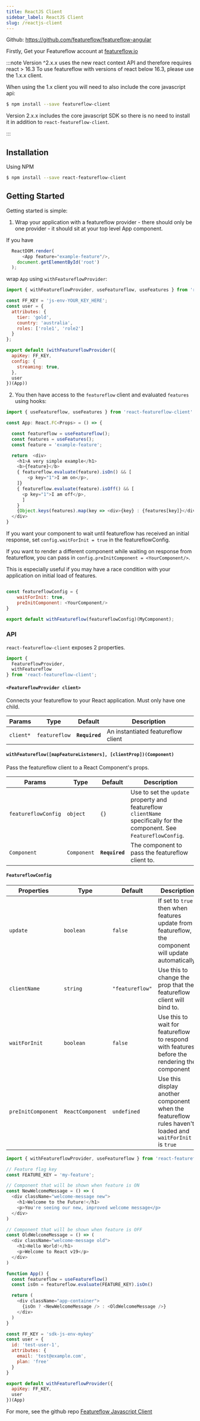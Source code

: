 ```yaml
---
title: ReactJS Client
sidebar_label: ReactJS Client
slug: /reactjs-client
---
```


Github: https://github.com/featureflow/featureflow-angular

Firstly, Get your Featureflow account at [featureflow.io](http://www.featureflow.io)

:::note
Version ^2.x.x uses the new react context API and therefore requires react > 16.3
To use featureflow with versions of react below 16.3, please use the 1.x.x client.

When using the 1.x client you will need to also include the core javascript api:

```bash
$ npm install --save featureflow-client
```
Version 2.x.x includes the core javascript SDK so there is no need to install it in addition to `react-featureflow-client`.

:::

## Installation

Using NPM

```sh
$ npm install --save react-featureflow-client
```

## Getting Started
Getting started is simple:

1. Wrap your application with a featureflow provider - there should only be one provider - it should sit at your top level App component.

If you have
```javascript
  ReactDOM.render(
      <App feature="example-feature"/>,
    document.getElementById('root')
  );
```

wrap `App` using `withFeatureflowProvider`:

```javascript
import { withFeatureflowProvider, useFeatureflow, useFeatures } from 'react-featureflow-client'

const FF_KEY = 'js-env-YOUR_KEY_HERE';
const user = {
  attributes: {
    tier: 'gold',
    country: 'australia',
    roles: ['role1', 'role2']
  }
};

export default (withFeatureflowProvider({
  apiKey: FF_KEY,
  config: {
    streaming: true,
  },
  user
})(App))
```

2. You then have access to the `featureflow` client and evaluated `features` using hooks:

```javascript
import { useFeatureflow, useFeatures } from 'react-featureflow-client'

const App: React.FC<Props> = () => {

  const featureflow = useFeatureflow();
  const features = useFeatures();
  const feature = 'example-feature';

  return  <div>
    <h1>A very simple example</h1>
    <b>{feature}</b>
    { featureflow.evaluate(feature).isOn() && [
        <p key="1">I am on</p>,
    ]}
    { featureflow.evaluate(feature).isOff() && [
      <p key="1">I am off</p>,
      ]
    }
    {Object.keys(features).map(key => <div>{key} : {features[key]}</div>)}
  </div>
}
```

If you want your component to wait until featureflow has received an initial response, set `config.waitForInit = true`
in the featureflowConfig.

If you want to render a different component while waiting on response from featureflow, you can pass in `config.preInitComponent = <YourComponent/>`.

This is especially useful if you may have a race condition with your application on initial load of features.

```javascript

const featureflowConfig = {
    waitForInit: true,
    preInitComponent: <YourComponent/>
}

export default withFeatureflow(featureflowConfig)(MyComponent);
```

### API
`react-featureflow-client` exposes 2 properties.
```javascript
import {
  FeatureflowProvider,
  withFeatureflow
} from 'react-featureflow-client';
```
#### `<FeatureflowProvider client>`
Connects your featureflow to your React application. Must only have one child.

| Params | Type | Default | Description |
|---------------|----------|--------------|----------------------------------------------------------------|
| `client*` | `featureflow` | **`Required`** | An instantiated featureflow client |

#### `withFeatureflow([mapFeatureListeners], [clientProp])(Component)`
Pass the featureflow client to a React Component's props.

| Params | Type | Default | Description |
|---------------|----------|--------------|----------------------------------------------------------------|
| `featureflowConfig` | `object` | `{}` | Use to set the `update` property and featureflow `clientName` specifically for the component. See `FeatureflowConfig`. |
| `Component` | `Component` | **`Required`** | The component to pass the featureflow client to.  |


#### `FeatureflowConfig`
| Properties | Type | Default | Description |
|---------------|----------|--------------|----------------------------------------------------------------|
| `update` | `boolean` | `false` | If set to `true` then when features update from featureflow, the component will update automatically.  |
| `clientName` | `string` | `"featureflow"` | Use this to change the prop that the featureflow client will bind to.  |
| `waitForInit` | `boolean` | `false` | Use this to wait for featureflow to respond with features before the rendering the component   |
| `preInitComponent` | `ReactComponent` | `undefined` | Use this display another component when the featureflow rules haven't loaded and `waitForInit` is `true`  |


```javascript
import { withFeatureflowProvider, useFeatureflow } from 'react-featureflow-client'

// Feature flag key
const FEATURE_KEY = 'my-feature';

// Component that will be shown when feature is ON
const NewWelcomeMessage = () => (
  <div className="welcome-message new">
    <h1>Welcome to the Future!</h1>
    <p>You're seeing our new, improved welcome message</p>
  </div>
)

// Component that will be shown when feature is OFF
const OldWelcomeMessage = () => (
  <div className="welcome-message old">
    <h1>Hello World!</h1>
    <p>Welcome to React v19</p>
  </div>
)

function App() {
  const featureflow = useFeatureflow()
  const isOn = featureflow.evaluate(FEATURE_KEY).isOn()

  return (
    <div className="app-container">
      {isOn ? <NewWelcomeMessage /> : <OldWelcomeMessage />}      
    </div>
  )
}

const FF_KEY = 'sdk-js-env-mykey'
const user = {
  id: 'test-user-1',
  attributes: {
    email: 'test@example.com',
    plan: 'free'
  }
}

export default withFeatureflowProvider({
  apiKey: FF_KEY,
  user
})(App)

```

For more, see the github repo [Featureflow Javascript Client](https://github.com/featureflow/featureflow-javascript-sdk)